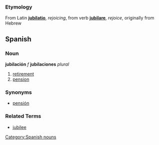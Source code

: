 ===Etymology===
From Latin '''[[jubilatio]]''', ''rejoicing'', from verb '''[[jubilare]]''', ''rejoice'', originally from Hebrew

== Spanish == 
=== Noun === 
'''jubilación''' ''f'' '''jubilaciones''' ''plural''
# [[retirement]]
# [[pension]] 

=== Synonyms ===
*[[pensión]]
[[Category:Spanish nouns]]

===Related Terms===
*[[jubilee]]
